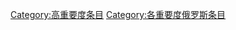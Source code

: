 {{Articles by Importance|topic=俄罗斯|format=toc}}
{{Wikipedia category}}
{{emptycat}}
[[Category:高重要度条目|Category:高重要度条目]]
[[Category:各重要度俄罗斯条目|Category:各重要度俄罗斯条目]]